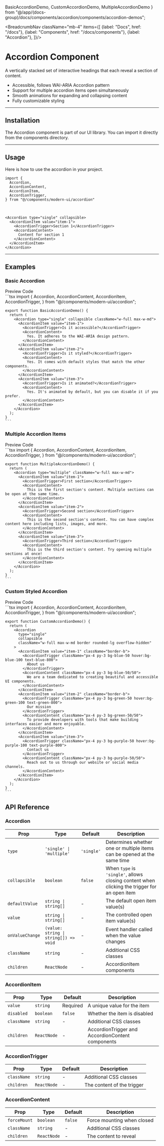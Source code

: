   BasicAccordionDemo,
  CustomAccordionDemo,
  MultipleAccordionDemo
} from "@/app/(docs-group)/docs/components/accordion/components/accordion-demos";

<BreadcrumbNav className="mb-4" items={[
  {label: "Docs", href: "/docs"},
  {label: "Components", href: "/docs/components"},
  {label: "Accordion"},
]}/>

<PreviewAccordion/>

# Accordion Component

A vertically stacked set of interactive headings that each reveal a section of content.

- Accessible, follows WAI-ARIA Accordion pattern
- Support for multiple accordion items open simultaneously
- Smooth animations for expanding and collapsing content
- Fully customizable styling

---

## Installation

The Accordion component is part of our UI library. You can import it directly from the components directory.

<AccordionInstallation/>

---

## Usage

Here is how to use the accordion in your project.

```tsx
import {
  Accordion,
  AccordionContent,
  AccordionItem,
  AccordionTrigger,
} from "@/components/modern-ui/accordion"
```

<br/>

```tsx
<Accordion type="single" collapsible>
  <AccordionItem value="item-1">
    <AccordionTrigger>Section 1</AccordionTrigger>
    <AccordionContent>
      Content for section 1
    </AccordionContent>
  </AccordionItem>
</Accordion>
```

---

## Examples

### Basic Accordion

<Tabs defaultValue="preview">
  <TabsList>
    <TabsTrigger value="preview">Preview</TabsTrigger>
    <TabsTrigger value="code">Code</TabsTrigger>
  </TabsList>
  <TabsContent value="preview" className="p-6 border rounded-md mt-2 relative min-h-[250px]">
    <div className="absolute inset-0 bg-[radial-gradient(#80808080_1px,transparent_1px)] [background-size:16px_16px] opacity-50"></div>
    <div className="flex justify-center items-center h-full z-10 relative min-h-[250px]">
      <BasicAccordionDemo />
    </div>
  </TabsContent>
  <TabsContent value="code">
    ```tsx
    import {
      Accordion,
      AccordionContent,
      AccordionItem,
      AccordionTrigger,
    } from "@/components/modern-ui/accordion";

    export function BasicAccordionDemo() {
      return (
        <Accordion type="single" collapsible className="w-full max-w-md">
          <AccordionItem value="item-1">
            <AccordionTrigger>Is it accessible?</AccordionTrigger>
            <AccordionContent>
              Yes. It adheres to the WAI-ARIA design pattern.
            </AccordionContent>
          </AccordionItem>
          <AccordionItem value="item-2">
            <AccordionTrigger>Is it styled?</AccordionTrigger>
            <AccordionContent>
              Yes. It comes with default styles that match the other components.
            </AccordionContent>
          </AccordionItem>
          <AccordionItem value="item-3">
            <AccordionTrigger>Is it animated?</AccordionTrigger>
            <AccordionContent>
              Yes. It's animated by default, but you can disable it if you prefer.
            </AccordionContent>
          </AccordionItem>
        </Accordion>
      );
    }
    ```
  </TabsContent>
</Tabs>

### Multiple Accordion Items

<Tabs defaultValue="preview">
  <TabsList>
    <TabsTrigger value="preview">Preview</TabsTrigger>
    <TabsTrigger value="code">Code</TabsTrigger>
  </TabsList>
  <TabsContent value="preview" className="p-6 border rounded-md mt-2 relative min-h-[250px]">
    <div className="absolute inset-0 bg-[radial-gradient(#80808080_1px,transparent_1px)] [background-size:16px_16px] opacity-50"></div>
    <div className="flex justify-center items-center h-full z-10 relative min-h-[250px]">
      <MultipleAccordionDemo />
    </div>
  </TabsContent>
  <TabsContent value="code">
    ```tsx
    import {
      Accordion,
      AccordionContent,
      AccordionItem,
      AccordionTrigger,
    } from "@/components/modern-ui/accordion";

    export function MultipleAccordionDemo() {
      return (
        <Accordion type="multiple" className="w-full max-w-md">
          <AccordionItem value="item-1">
            <AccordionTrigger>First section</AccordionTrigger>
            <AccordionContent>
              This is the first section's content. Multiple sections can be open at the same time.
            </AccordionContent>
          </AccordionItem>
          <AccordionItem value="item-2">
            <AccordionTrigger>Second section</AccordionTrigger>
            <AccordionContent>
              This is the second section's content. You can have complex content here including lists, images, and more.
            </AccordionContent>
          </AccordionItem>
          <AccordionItem value="item-3">
            <AccordionTrigger>Third section</AccordionTrigger>
            <AccordionContent>
              This is the third section's content. Try opening multiple sections at once!
            </AccordionContent>
          </AccordionItem>
        </Accordion>
      );
    }
    ```
  </TabsContent>
</Tabs>

### Custom Styled Accordion

<Tabs defaultValue="preview">
  <TabsList>
    <TabsTrigger value="preview">Preview</TabsTrigger>
    <TabsTrigger value="code">Code</TabsTrigger>
  </TabsList>
  <TabsContent value="preview" className="p-6 border rounded-md mt-2 relative min-h-[250px]">
    <div className="absolute inset-0 bg-[radial-gradient(#80808080_1px,transparent_1px)] [background-size:16px_16px] opacity-50"></div>
    <div className="flex justify-center items-center h-full z-10 relative min-h-[250px]">
      <CustomAccordionDemo />
    </div>
  </TabsContent>
  <TabsContent value="code">
    ```tsx
    import {
      Accordion,
      AccordionContent,
      AccordionItem,
      AccordionTrigger,
    } from "@/components/modern-ui/accordion";

    export function CustomAccordionDemo() {
      return (
        <Accordion 
          type="single" 
          collapsible 
          className="w-full max-w-md border rounded-lg overflow-hidden"
        >
          <AccordionItem value="item-1" className="border-b">
            <AccordionTrigger className="px-4 py-3 bg-blue-50 hover:bg-blue-100 text-blue-800">
              About us
            </AccordionTrigger>
            <AccordionContent className="px-4 py-3 bg-blue-50/50">
              We are a team dedicated to creating beautiful and accessible UI components.
            </AccordionContent>
          </AccordionItem>
          <AccordionItem value="item-2" className="border-b">
            <AccordionTrigger className="px-4 py-3 bg-green-50 hover:bg-green-100 text-green-800">
              Our mission
            </AccordionTrigger>
            <AccordionContent className="px-4 py-3 bg-green-50/50">
              To provide developers with tools that make building interfaces easier and more enjoyable.
            </AccordionContent>
          </AccordionItem>
          <AccordionItem value="item-3">
            <AccordionTrigger className="px-4 py-3 bg-purple-50 hover:bg-purple-100 text-purple-800">
              Contact us
            </AccordionTrigger>
            <AccordionContent className="px-4 py-3 bg-purple-50/50">
              Reach out to us through our website or social media channels.
            </AccordionContent>
          </AccordionItem>
        </Accordion>
      );
    }
    ```
  </TabsContent>
</Tabs>

## API Reference

### Accordion

| Prop | Type | Default | Description |
|------|------|---------|-------------|
| `type` | `'single' \| 'multiple'` | `'single'` | Determines whether one or multiple items can be opened at the same time |
| `collapsible` | `boolean` | `false` | When `type` is `'single'`, allows closing content when clicking the trigger for an open item |
| `defaultValue` | `string \| string[]` | - | The default open item value(s) |
| `value` | `string \| string[]` | - | The controlled open item value(s) |
| `onValueChange` | `(value: string \| string[]) => void` | - | Event handler called when the value changes |
| `className` | `string` | - | Additional CSS classes |
| `children` | `ReactNode` | - | AccordionItem components |

### AccordionItem

| Prop | Type | Default | Description |
|------|------|---------|-------------|
| `value` | `string` | Required | A unique value for the item |
| `disabled` | `boolean` | `false` | Whether the item is disabled |
| `className` | `string` | - | Additional CSS classes |
| `children` | `ReactNode` | - | AccordionTrigger and AccordionContent components |

### AccordionTrigger

| Prop | Type | Default | Description |
|------|------|---------|-------------|
| `className` | `string` | - | Additional CSS classes |
| `children` | `ReactNode` | - | The content of the trigger |

### AccordionContent

| Prop | Type | Default | Description |
|------|------|---------|-------------|
| `forceMount` | `boolean` | `false` | Force mounting when closed |
| `className` | `string` | - | Additional CSS classes |
| `children` | `ReactNode` | - | The content to reveal | 